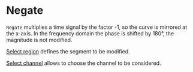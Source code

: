 # Negate

``Negate`` multiplies a time signal by the factor -1, so the curve is mirrored at the x-axis. In the frequency domain the phase is shifted by 180°, the magnitude is not modified.

[Select region](/en/help/edit/region-control) defines the segment to be modified.

[Select channel](/en/help/edit/select-channel) allows to choose the channel to be considered.
